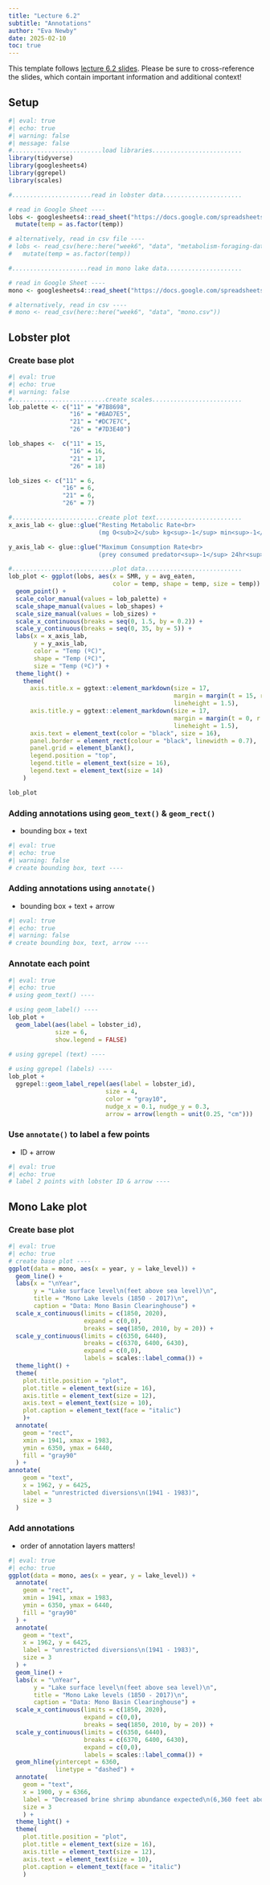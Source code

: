 ```yaml
---
title: "Lecture 6.2"
subtitle: "Annotations"
author: "Eva Newby"
date: 2025-02-10
toc: true
---
```


::: callout-note
This template follows [lecture 6.2 slides](https://eds-240-data-viz.github.io/course-materials/lecture-slides/lecture6.2-annotations-slides.html#/title-slide){target="_blank"}. Please be sure to cross-reference the slides, which contain important information and additional context!
:::

## Setup

```r
#| eval: true
#| echo: true
#| warning: false
#| message: false
#.........................load libraries.........................
library(tidyverse)
library(googlesheets4)
library(ggrepel)
library(scales)

#......................read in lobster data......................

# read in Google Sheet ----
lobs <- googlesheets4::read_sheet("https://docs.google.com/spreadsheets/d/1DkDVcl_9rlaqznHfa_v1V1jtZqcuL75Q6wvAHpnCHuk/edit#gid=2143433533") |>
  mutate(temp = as.factor(temp))

# alternatively, read in csv file ----
# lobs <- read_csv(here::here("week6", "data", "metabolism-foraging-data.csv")) |>
#   mutate(temp = as.factor(temp))

#.....................read in mono lake data.....................

# read in Google Sheet ----
mono <- googlesheets4::read_sheet("https://docs.google.com/spreadsheets/d/1o0-89RFp2rI2y8hMQWy-kquf_VIzidmhmVDXQ02JjCA/edit#gid=164128885")

# alternatively, read in csv ----
# mono <- read_csv(here::here("week6", "data", "mono.csv"))
```

## Lobster plot

### Create base plot

```r
#| eval: true
#| echo: true
#| warning: false
#..........................create scales.........................
lob_palette <- c("11" = "#7B8698",
                 "16" = "#BAD7E5",
                 "21" = "#DC7E7C",
                 "26" = "#7D3E40")

lob_shapes <-  c("11" = 15,
                 "16" = 16,
                 "21" = 17,
                 "26" = 18)

lob_sizes <- c("11" = 6,
               "16" = 6,
               "21" = 6,
               "26" = 7)

#........................create plot text........................
x_axis_lab <- glue::glue("Resting Metabolic Rate<br>
                         (mg O<sub>2</sub> kg<sup>-1</sup> min<sup>-1</sup>)")

y_axis_lab <- glue::glue("Maximum Consumption Rate<br>
                         (prey consumed predator<sup>-1</sup> 24hr<sup>-1</sup>)")

#............................plot data...........................
lob_plot <- ggplot(lobs, aes(x = SMR, y = avg_eaten,
                             color = temp, shape = temp, size = temp)) +
  geom_point() +
  scale_color_manual(values = lob_palette) +
  scale_shape_manual(values = lob_shapes) +
  scale_size_manual(values = lob_sizes) +
  scale_x_continuous(breaks = seq(0, 1.5, by = 0.2)) +
  scale_y_continuous(breaks = seq(0, 35, by = 5)) +
  labs(x = x_axis_lab,
       y = y_axis_lab,
       color = "Temp (ºC)",
       shape = "Temp (ºC)",
       size = "Temp (ºC)") +
  theme_light() +
    theme(
      axis.title.x = ggtext::element_markdown(size = 17,
                                              margin = margin(t = 15, r = 0, b = 0, l = 0),
                                              lineheight = 1.5),
      axis.title.y = ggtext::element_markdown(size = 17,
                                              margin = margin(t = 0, r = 15, b = 0, l = 0),
                                              lineheight = 1.5),
      axis.text = element_text(color = "black", size = 16),
      panel.border = element_rect(colour = "black", linewidth = 0.7),
      panel.grid = element_blank(),
      legend.position = "top",
      legend.title = element_text(size = 16),
      legend.text = element_text(size = 14)
    )

lob_plot
```

### Adding annotations using `geom_text()` & `geom_rect()`

-   bounding box + text

```r
#| eval: true
#| echo: true
#| warning: false
# create bounding box, text ----
```

### Adding annotations using `annotate()`

-   bounding box + text + arrow

```r
#| eval: true
#| echo: true
#| warning: false
# create bounding box, text, arrow ----
```

### Annotate each point

```r
#| eval: true
#| echo: true
# using geom_text() ----

# using geom_label() ----
lob_plot +
  geom_label(aes(label = lobster_id),
             size = 6,
             show.legend = FALSE)

# using ggrepel (text) ----
  
# using ggrepel (labels) ----
lob_plot +
  ggrepel::geom_label_repel(aes(label = lobster_id),
                           size = 4,
                           color = "gray10",
                           nudge_x = 0.1, nudge_y = 0.3,
                           arrow = arrow(length = unit(0.25, "cm")))
```

### Use `annotate()` to label a few points

-   ID + arrow

```r
#| eval: true
#| echo: true
# label 2 points with lobster ID & arrow ----
```

## Mono Lake plot

### Create base plot

```r
#| eval: true
#| echo: true
# create base plot ----
ggplot(data = mono, aes(x = year, y = lake_level)) +
  geom_line() +
  labs(x = "\nYear",
       y = "Lake surface level\n(feet above sea level)\n",
       title = "Mono Lake levels (1850 - 2017)\n",
       caption = "Data: Mono Basin Clearinghouse") +
  scale_x_continuous(limits = c(1850, 2020),
                     expand = c(0,0),
                     breaks = seq(1850, 2010, by = 20)) +
  scale_y_continuous(limits = c(6350, 6440),
                     breaks = c(6370, 6400, 6430),
                     expand = c(0,0),
                     labels = scales::label_comma()) +
  theme_light() +
  theme(
    plot.title.position = "plot",
    plot.title = element_text(size = 16),
    axis.title = element_text(size = 12),
    axis.text = element_text(size = 10),
    plot.caption = element_text(face = "italic")
    )+
  annotate(
    geom = "rect",
    xmin = 1941, xmax = 1983,
    ymin = 6350, ymax = 6440,
    fill = "gray90"
  ) +
annotate(
    geom = "text", 
    x = 1962, y = 6425,
    label = "unrestricted diversions\n(1941 - 1983)",
    size = 3
  ) 
```

### Add annotations

-   order of annotation layers matters!

```r
#| eval: true
#| echo: true
ggplot(data = mono, aes(x = year, y = lake_level)) +
  annotate(
    geom = "rect",
    xmin = 1941, xmax = 1983,
    ymin = 6350, ymax = 6440,
    fill = "gray90"
  ) +
  annotate(
    geom = "text", 
    x = 1962, y = 6425,
    label = "unrestricted diversions\n(1941 - 1983)",
    size = 3
  ) +
  geom_line() +
  labs(x = "\nYear",
       y = "Lake surface level\n(feet above sea level)\n",
       title = "Mono Lake levels (1850 - 2017)\n",
       caption = "Data: Mono Basin Clearinghouse") +
  scale_x_continuous(limits = c(1850, 2020),
                     expand = c(0,0),
                     breaks = seq(1850, 2010, by = 20)) +
  scale_y_continuous(limits = c(6350, 6440),
                     breaks = c(6370, 6400, 6430),
                     expand = c(0,0),
                     labels = scales::label_comma()) +
  geom_hline(yintercept = 6360, 
             linetype = "dashed") +
  annotate(
    geom = "text",
    x = 1900, y = 6366,
    label = "Decreased brine shrimp abundance expected\n(6,360 feet above sea level)",
    size = 3
    ) +
  theme_light() +
  theme(
    plot.title.position = "plot",
    plot.title = element_text(size = 16),
    axis.title = element_text(size = 12),
    axis.text = element_text(size = 10),
    plot.caption = element_text(face = "italic")
    )
```
